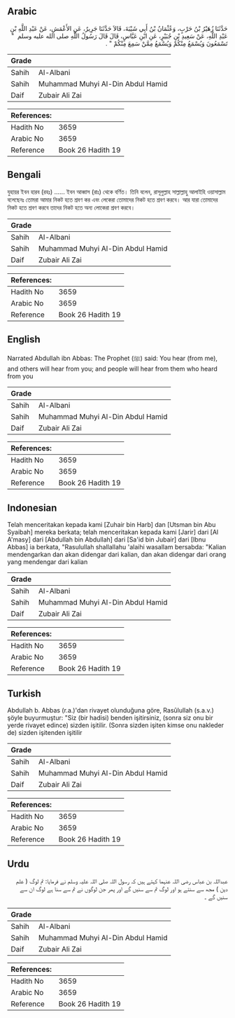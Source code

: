 ## Arabic


<div dir="rtl" lang="ar" style={{fontSize:'larger',backgroundColor:'#f8f9fa',padding:20}}>
حَدَّثَنَا زُهَيْرُ بْنُ حَرْبٍ، وَعُثْمَانُ بْنُ أَبِي شَيْبَةَ، قَالاَ حَدَّثَنَا جَرِيرٌ، عَنِ الأَعْمَشِ، عَنْ عَبْدِ اللَّهِ بْنِ عَبْدِ اللَّهِ، عَنْ سَعِيدِ بْنِ جُبَيْرٍ، عَنِ ابْنِ عَبَّاسٍ، قَالَ قَالَ رَسُولُ اللَّهِ صلى الله عليه وسلم ‏ "‏ تَسْمَعُونَ وَيُسْمَعُ مِنْكُمْ وَيُسْمَعُ مِمَّنْ سَمِعَ مِنْكُمْ ‏"‏ ‏.‏
</div>
<div style={{backgroundColor:'#f8f9fa',padding:20, marginBottom: 10}}><table> <thead> <tr> <th>Grade</th> <th></th> </tr> </thead> <tbody> <tr><td>Sahih</td><td>Al-Albani</td></tr><tr><td>Sahih</td><td>Muhammad Muhyi Al-Din Abdul Hamid</td></tr><tr><td>Daif</td><td>Zubair Ali Zai</td></tr></tbody></table><table> <thead> <tr> <th>References:</th> <th></th> </tr> </thead> <tbody><tr><td>Hadith No</td><td>3659</td></tr><tr><td>Arabic No</td><td>3659</td></tr><tr><td>Reference</td><td>Book 26 Hadith 19</td></tr></tbody></table></div>

## Bengali


<div dir="ltr" lang="bn" style={{fontSize:'larger',backgroundColor:'#f8f9fa',padding:20}}>
যুহায়র ইবন হারব (রহঃ) ...... ইবন আব্বাস (রাঃ) থেকে বর্ণিত। তিনি বলেন, রাসূলুল্লাহ সাল্লাল্লাহু আলাইহি ওয়াসাল্লাম বলেছেনঃ তোমরা আমার নিকট হতে শ্রবণ কর এবং লেকেরা তোমাদের নিকট হতে শ্রবণ করবে। আর যারা তোমাদের নিকট হতে শ্রবণ করবে তাদের নিকট হতে অন্য লোকেরা শ্রবণ করবে।
</div>
<div style={{backgroundColor:'#f8f9fa',padding:20, marginBottom: 10}}><table> <thead> <tr> <th>Grade</th> <th></th> </tr> </thead> <tbody> <tr><td>Sahih</td><td>Al-Albani</td></tr><tr><td>Sahih</td><td>Muhammad Muhyi Al-Din Abdul Hamid</td></tr><tr><td>Daif</td><td>Zubair Ali Zai</td></tr></tbody></table><table> <thead> <tr> <th>References:</th> <th></th> </tr> </thead> <tbody><tr><td>Hadith No</td><td>3659</td></tr><tr><td>Arabic No</td><td>3659</td></tr><tr><td>Reference</td><td>Book 26 Hadith 19</td></tr></tbody></table></div>

## English


<div dir="ltr" lang="en" style={{fontSize:'larger',backgroundColor:'#f8f9fa',padding:20}}>
Narrated Abdullah ibn Abbas: The Prophet (ﷺ) said: You hear (from me), and others will hear from you; and people will hear from them who heard from you
</div>
<div style={{backgroundColor:'#f8f9fa',padding:20, marginBottom: 10}}><table> <thead> <tr> <th>Grade</th> <th></th> </tr> </thead> <tbody> <tr><td>Sahih</td><td>Al-Albani</td></tr><tr><td>Sahih</td><td>Muhammad Muhyi Al-Din Abdul Hamid</td></tr><tr><td>Daif</td><td>Zubair Ali Zai</td></tr></tbody></table><table> <thead> <tr> <th>References:</th> <th></th> </tr> </thead> <tbody><tr><td>Hadith No</td><td>3659</td></tr><tr><td>Arabic No</td><td>3659</td></tr><tr><td>Reference</td><td>Book 26 Hadith 19</td></tr></tbody></table></div>

## Indonesian


<div dir="ltr" lang="id" style={{fontSize:'larger',backgroundColor:'#f8f9fa',padding:20}}>
Telah menceritakan kepada kami [Zuhair bin Harb] dan [Utsman bin Abu Syaibah] mereka berkata; telah menceritakan kepada kami [Jarir] dari [Al A'masy] dari [Abdullah bin Abdullah] dari [Sa'id bin Jubair] dari [Ibnu Abbas] ia berkata, "Rasulullah shallallahu 'alaihi wasallam bersabda: "Kalian mendengarkan dan akan didengar dari kalian, dan akan didengar dari orang yang mendengar dari kalian
</div>
<div style={{backgroundColor:'#f8f9fa',padding:20, marginBottom: 10}}><table> <thead> <tr> <th>Grade</th> <th></th> </tr> </thead> <tbody> <tr><td>Sahih</td><td>Al-Albani</td></tr><tr><td>Sahih</td><td>Muhammad Muhyi Al-Din Abdul Hamid</td></tr><tr><td>Daif</td><td>Zubair Ali Zai</td></tr></tbody></table><table> <thead> <tr> <th>References:</th> <th></th> </tr> </thead> <tbody><tr><td>Hadith No</td><td>3659</td></tr><tr><td>Arabic No</td><td>3659</td></tr><tr><td>Reference</td><td>Book 26 Hadith 19</td></tr></tbody></table></div>

## Turkish


<div dir="ltr" lang="tr" style={{fontSize:'larger',backgroundColor:'#f8f9fa',padding:20}}>
Abdullah b. Abbas (r.a.)'dan rivayet olunduğuna göre, Rasûlullah (s.a.v.) şöyle buyurmuştur: "Siz (bir hadisi) benden işitirsiniz, (sonra siz onu bir yerde rivayet edince) sizden işitilir. (Sonra sizden işiten kimse onu nakleder de) sizden işitenden işitilir
</div>
<div style={{backgroundColor:'#f8f9fa',padding:20, marginBottom: 10}}><table> <thead> <tr> <th>Grade</th> <th></th> </tr> </thead> <tbody> <tr><td>Sahih</td><td>Al-Albani</td></tr><tr><td>Sahih</td><td>Muhammad Muhyi Al-Din Abdul Hamid</td></tr><tr><td>Daif</td><td>Zubair Ali Zai</td></tr></tbody></table><table> <thead> <tr> <th>References:</th> <th></th> </tr> </thead> <tbody><tr><td>Hadith No</td><td>3659</td></tr><tr><td>Arabic No</td><td>3659</td></tr><tr><td>Reference</td><td>Book 26 Hadith 19</td></tr></tbody></table></div>

## Urdu


<div dir="rtl" lang="ur" style={{fontSize:'larger',backgroundColor:'#f8f9fa',padding:20}}>
عبداللہ بن عباس رضی اللہ عنہما کہتے ہیں کہ رسول اللہ صلی اللہ علیہ وسلم نے فرمایا: تم لوگ ( علم دین ) مجھ سے سنتے ہو اور لوگ تم سے سنیں گے اور پھر جن لوگوں نے تم سے سنا ہے لوگ ان سے سنیں گے ۔
</div>
<div style={{backgroundColor:'#f8f9fa',padding:20, marginBottom: 10}}><table> <thead> <tr> <th>Grade</th> <th></th> </tr> </thead> <tbody> <tr><td>Sahih</td><td>Al-Albani</td></tr><tr><td>Sahih</td><td>Muhammad Muhyi Al-Din Abdul Hamid</td></tr><tr><td>Daif</td><td>Zubair Ali Zai</td></tr></tbody></table><table> <thead> <tr> <th>References:</th> <th></th> </tr> </thead> <tbody><tr><td>Hadith No</td><td>3659</td></tr><tr><td>Arabic No</td><td>3659</td></tr><tr><td>Reference</td><td>Book 26 Hadith 19</td></tr></tbody></table></div>